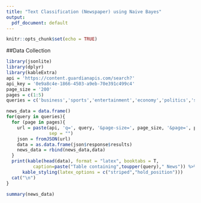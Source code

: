 ```yaml
---
title: "Text Classification (Newspaper) using Naive Bayes"
output:
  pdf_document: default
---
```


```r
knitr::opts_chunk$set(echo = TRUE)
```

##Data Collection

```r
library(jsonlite)
library(dplyr)
library(kableExtra) 
api = 'https://content.guardianapis.com/search?'
api_key = '0e9a8c4e-1866-4503-a9eb-70e391c499c4'
page_size = '200'
pages = c(1:5)
queries = c('business','sports','entertainment','economy','politics','science')

news_data = data.frame()
for(query in queries){
  for (page in pages){
    url = paste(api, 'q=', query, '&page-size=', page_size, '&page=', page, '&api-key=', api_key, 
                sep = "")
    json = fromJSON(url)
    data = as.data.frame(json$response$results)
    news_data = rbind(news_data,data)
  }
  print(kable(head(data), format = "latex", booktabs = T, 
          caption=paste("Table containing",toupper(query)," News")) %>%
      kable_styling(latex_options = c("striped","hold_position")))
  cat("\n")
}
```

```r
summary(news_data)
```


